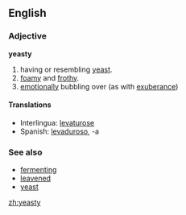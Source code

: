 ==English==
===Adjective===
'''yeasty'''
# having or resembling [[yeast]].
# [[foamy]] and [[frothy]].
# [[emotionally]] bubbling over (as with [[exuberance]])

====Translations====
{{top}}
* Interlingua: [[levaturose]]
* Spanish: [[levaduroso]], -a
{{bottom}}

=== See also ===
*[[fermenting]]
*[[leavened]]
*[[yeast]]

[[zh:yeasty]]